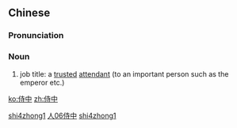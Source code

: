==Chinese==
{{zh-forms}}

===Pronunciation===
{{zh-pron
|m=shìzhōng
|cat=n
}}

===Noun===
{{zh-noun}}

# {{lb|zh|archaic}} job title: a [[trusted]] [[attendant]] (to an important person such as the emperor etc.)

[[Category:Mandarin archaic terms|shi4zhong1]]
[[Category:zh:Job titles in Romance of the Three Kingdoms|人06侍中]]
[[Category:zh:Job titles in Romance of the Three Kingdoms|shi4zhong1]]

[[ko:侍中]]
[[zh:侍中]]